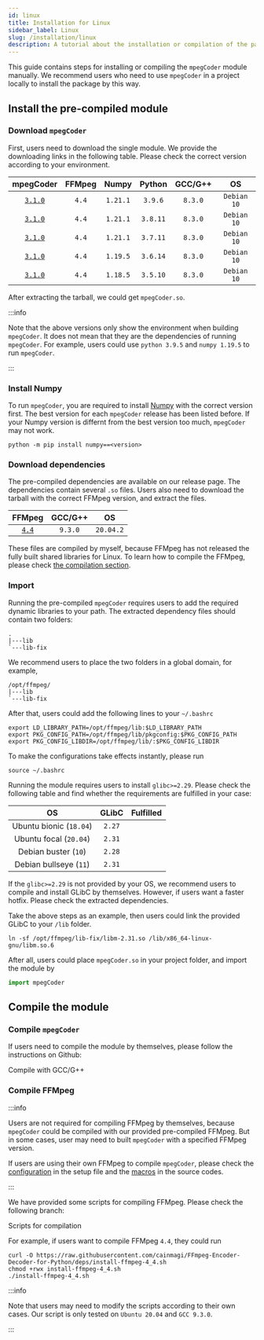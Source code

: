 ```yaml
---
id: linux
title: Installation for Linux
sidebar_label: Linux
slug: /installation/linux
description: A tutorial about the installation or compilation of the package for Linux.
---
```




This guide contains steps for installing or compiling the `mpegCoder` module manually. We recommend users who need to use `mpegCoder` in a project locally to install the package by this way.

## Install the pre-compiled module

### Download `mpegCoder`

First, users need to download the single module. We provide the downloading links in the following table. Please check the correct version according to your environment.

| mpegCoder | FFMpeg | Numpy | Python | GCC/G++ | OS |
| :-----: | :-----: | :-----: | :-----: | :-----: | :-----: |
| [`3.1.0`<InlineIcon icon={mdiDownloadBox}/>][download-3-1-0-py39] | `4.4` | `1.21.1` | `3.9.6` | `8.3.0` | `Debian 10` |
| [`3.1.0`<InlineIcon icon={mdiDownloadBox}/>][download-3-1-0-py38] | `4.4` | `1.21.1` | `3.8.11` | `8.3.0` | `Debian 10` |
| [`3.1.0`<InlineIcon icon={mdiDownloadBox}/>][download-3-1-0-py37] | `4.4` | `1.21.1` | `3.7.11` | `8.3.0` | `Debian 10` |
| [`3.1.0`<InlineIcon icon={mdiDownloadBox}/>][download-3-1-0-py36] | `4.4` | `1.19.5` | `3.6.14` | `8.3.0` | `Debian 10` |
| [`3.1.0`<InlineIcon icon={mdiDownloadBox}/>][download-3-1-0-py35] | `4.4` | `1.18.5` | `3.5.10` | `8.3.0` | `Debian 10` |

After extracting the tarball, we could get `mpegCoder.so`.

:::info

Note that the above versions only show the environment when building `mpegCoder`. It does not mean that they are the dependencies of running `mpegCoder`. For example, users could use `python 3.9.5` and `numpy 1.19.5` to run `mpegCoder`.

:::

### Install Numpy

To run `mpegCoder`, you are required to install [Numpy<IconExternalLink/>][link-numpy] with the correct version first. The best version for each `mpegCoder` release has been listed before. If your Numpy version is differnt from the best version too much, `mpegCoder` may not work.

```shell
python -m pip install numpy==<version>
```

### Download dependencies

The pre-compiled dependencies are available on our release page. The dependencies contain several `.so` files. Users also need to download the tarball with the correct FFMpeg version, and extract the files.

| FFMpeg | GCC/G++ | OS |
| :-----: | :-----: | :-----: |
| [`4.4`<InlineIcon icon={mdiDownloadBox}/>][download-ff-4-4] | `9.3.0` | `20.04.2` |

These files are compiled by myself, because FFMpeg has not released the fully built shared libraries for Linux. To learn how to compile the FFMpeg, please check [the compilation section](#compile-the-module).

### Import

Running the pre-compiled `mpegCoder` requires users to add the required dynamic libraries to your path. The extracted dependency files should contain two folders:

```shell
.
|---lib
`---lib-fix
```

We recommend users to place the two folders in a global domain, for example,

```shell
/opt/ffmpeg/
|---lib
`---lib-fix
```

After that, users could add the following lines to your `~/.bashrc`

```shell
export LD_LIBRARY_PATH=/opt/ffmpeg/lib:$LD_LIBRARY_PATH
export PKG_CONFIG_PATH=/opt/ffmpeg/lib/pkgconfig:$PKG_CONFIG_PATH
export PKG_CONFIG_LIBDIR=/opt/ffmpeg/lib/:$PKG_CONFIG_LIBDIR
```

To make the configurations take effects instantly, please run

```shell
source ~/.bashrc
```

Running the module requires users to install `glibc>=2.29`. Please check the following table and find whether the requirements are fulfilled in your case:

| OS | GLibC | Fulfilled |
| :-----: | :-----: | :-----: |
| Ubuntu bionic (`18.04`) | `2.27` | <InlineIcon icon={vsiCloseIcon}/> |
| Ubuntu focal (`20.04`) | `2.31` | <InlineIcon icon={vsiCheckIcon}/> |
| Debian buster (`10`) | `2.28` | <InlineIcon icon={vsiCloseIcon}/> |
| Debian bullseye (`11`) | `2.31` | <InlineIcon icon={vsiCheckIcon}/> |

If the `glibc>=2.29` is not provided by your OS, we recommend users to compile and install GLibC by themselves. However, if users want a faster hotfix. Please check the extracted dependencies.

Take the above steps as an example, then users could link the provided GLibC to your `/lib` folder.

```shell
ln -sf /opt/ffmpeg/lib-fix/libm-2.31.so /lib/x86_64-linux-gnu/libm.so.6
```

After all, users could place `mpegCoder.so` in your project folder, and import the module by

```python
import mpegCoder
```

## Compile the module

### Compile `mpegCoder`

If users need to compile the module by themselves, please follow the instructions on Github:

<p>
  <DarkButton to="https://github.com/cainmagi/FFmpeg-Encoder-Decoder-for-Python/blob/master-linux/README.md" icon={vsiDebugAlt}>
    Compile with GCC/G++
  </DarkButton>
</p>

### Compile FFMpeg

:::info

Users are not required for compiling FFMpeg by themselves, because `mpegCoder` could be compiled with our provided pre-compiled FFMpeg. But in some cases, user may need to built `mpegCoder` with a specified FFMpeg version.

If users are using their own FFMpeg to compile `mpegCoder`, please check the [configuration<IconExternalLink/>][code-config] in the setup file and the [macros<IconExternalLink/>][code-macros] in the source codes.

:::

We have provided some scripts for compiling FFMpeg. Please check the following branch:

<p>
  <DarkButton to="https://github.com/cainmagi/FFmpeg-Encoder-Decoder-for-Python/tree/deps" icon={octMarkGithub16}>
    Scripts for compilation
  </DarkButton>
</p>

For example, if users want to compile FFMpeg `4.4`, they could run

```shell
curl -O https://raw.githubusercontent.com/cainmagi/FFmpeg-Encoder-Decoder-for-Python/deps/install-ffmpeg-4_4.sh
chmod +rwx install-ffmpeg-4_4.sh
./install-ffmpeg-4_4.sh
```

:::info

Note that users may need to modify the scripts according to their own cases. Our script is only tested on `Ubuntu 20.04` and `GCC 9.3.0`.

:::

[download-3-1-0-py39]:https://github.com/cainmagi/FFmpeg-Encoder-Decoder-for-Python/releases/download/3.1.0-linux/mpegCoder_3_1_0_Linux_py39.tar.xz
[download-3-1-0-py38]:https://github.com/cainmagi/FFmpeg-Encoder-Decoder-for-Python/releases/download/3.1.0-linux/mpegCoder_3_1_0_Linux_py38.tar.xz
[download-3-1-0-py37]:https://github.com/cainmagi/FFmpeg-Encoder-Decoder-for-Python/releases/download/3.1.0-linux/mpegCoder_3_1_0_Linux_py37.tar.xz
[download-3-1-0-py36]:https://github.com/cainmagi/FFmpeg-Encoder-Decoder-for-Python/releases/download/3.1.0-linux/mpegCoder_3_1_0_Linux_py36.tar.xz
[download-3-1-0-py35]:https://github.com/cainmagi/FFmpeg-Encoder-Decoder-for-Python/releases/download/3.1.0-linux/mpegCoder_3_1_0_Linux_py35.tar.xz
[download-ff-4-4]:https://github.com/cainmagi/FFmpeg-Encoder-Decoder-for-Python/releases/download/deps-3.0.0/so-linux-ffmpeg_4_4.tar.xz
[code-config]:https://github.com/cainmagi/FFmpeg-Encoder-Decoder-for-Python/blob/master-linux/setup.py#L34
[code-macros]:https://github.com/cainmagi/FFmpeg-Encoder-Decoder-for-Python/blob/master-linux/MpegCoder/MpegBase.h#L11
[link-numpy]:https://numpy.org "Numpy"
